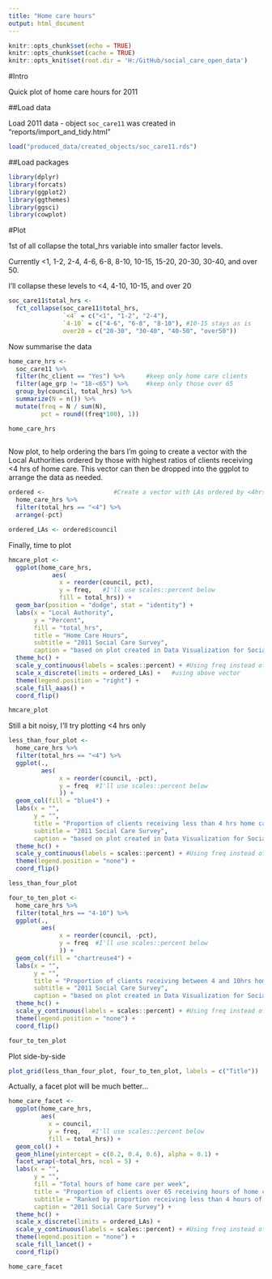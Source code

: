 ```yaml
---
title: "Home care hours"
output: html_document
---
```

```r
knitr::opts_chunk$set(echo = TRUE)
knitr::opts_chunk$set(cache = TRUE)
knitr::opts_knit$set(root.dir = 'H:/GitHub/social_care_open_data')
```

#Intro

Quick plot of home care hours for 2011

##Load data

Load 2011 data - object `soc_care11` was created in "reports/import_and_tidy.html"

```r
load("produced_data/created_objects/soc_care11.rds")
```

##Load packages

```r
library(dplyr)
library(forcats)
library(ggplot2)
library(ggthemes)
library(ggsci)
library(cowplot)
```

#Plot

1st of all collapse the total_hrs variable into smaller factor levels.

Currently <1, 1-2, 2-4, 4-6, 6-8, 8-10, 10-15, 15-20, 20-30, 30-40, and over 50.

I'll collapse these levels to <4, 4-10, 10-15, and over 20

```r
soc_care11$total_hrs <- 
  fct_collapse(soc_care11$total_hrs, 
               `<4` = c("<1", "1-2", "2-4"),
               `4-10` = c("4-6", "6-8", "8-10"), #10-15 stays as is
               over20 = c("20-30", "30-40", "40-50", "over50"))
```

Now summarise the data

```r

home_care_hrs <-
  soc_care11 %>%
  filter(hc_client == "Yes") %>%      #keep only home care clients
  filter(age_grp != "18-<65") %>%     #keep only those over 65
  group_by(council, total_hrs) %>%
  summarize(N = n()) %>%
  mutate(freq = N / sum(N),
         pct = round((freq*100), 1)) 

home_care_hrs
  
```


Now plot, to help ordering the bars I'm going to create a vector with the Local Authorities ordered by those with highest ratios of clients receiving <4 hrs of home care. This vector can then be dropped into the ggplot to arrange the data as needed. 

```r
ordered <-                   #Create a vector with LAs ordered by <4hrs 
  home_care_hrs %>%
  filter(total_hrs == "<4") %>%
  arrange(-pct)

ordered_LAs <- ordered$council

```


Finally, time to plot

```r
hmcare_plot <- 
  ggplot(home_care_hrs, 
            aes(
              x = reorder(council, pct), 
              y = freq,   #I'll use scales::percent below
              fill = total_hrs)) + 
  geom_bar(position = "dodge", stat = "identity") +
  labs(x = "Local Authority",
       y = "Percent", 
       fill = "total_hrs",
       title = "Home Care Hours",
       subtitle = "2011 Social Care Survey",
       caption = "based on plot created in Data Visualization for Social Science") +
  theme_hc() +
  scale_y_continuous(labels = scales::percent) + #Using freq instead of percent variable
  scale_x_discrete(limits = ordered_LAs) +   #using above vector
  theme(legend.position = "right") +
  scale_fill_aaas() +
  coord_flip()

hmcare_plot
```

Still a bit noisy, I'll try plotting <4 hrs only

```r
less_than_four_plot <- 
  home_care_hrs %>%
  filter(total_hrs == "<4") %>%
  ggplot(.,
         aes(
              x = reorder(council, -pct), 
              y = freq  #I'll use scales::percent below
              )) +   
  geom_col(fill = "blue4") +
  labs(x = "",
       y = "", 
       title = "Proportion of clients receiving less than 4 hrs home care",
       subtitle = "2011 Social Care Survey",
       caption = "based on plot created in Data Visualization for Social Science") +
  theme_hc() +
  scale_y_continuous(labels = scales::percent) + #Using freq instead of percent variable
  theme(legend.position = "none") +
  coord_flip()

less_than_four_plot
```

```r
four_to_ten_plot <- 
  home_care_hrs %>%
  filter(total_hrs == "4-10") %>%
  ggplot(.,
         aes(
              x = reorder(council, -pct), 
              y = freq  #I'll use scales::percent below
              )) +   
  geom_col(fill = "chartreuse4") +
  labs(x = "",
       y = "", 
       title = "Proportion of clients receiving between 4 and 10hrs home care",
       subtitle = "2011 Social Care Survey",
       caption = "based on plot created in Data Visualization for Social Science") +
  theme_hc() +
  scale_y_continuous(labels = scales::percent) + #Using freq instead of percent variable
  theme(legend.position = "none") +
  coord_flip()

four_to_ten_plot
```


Plot side-by-side

```r
plot_grid(less_than_four_plot, four_to_ten_plot, labels = c("Title"))
```


Actually, a facet plot will be much better...


```r
home_care_facet <- 
  ggplot(home_care_hrs, 
         aes(
           x = council,
           y = freq,   #I'll use scales::percent below
           fill = total_hrs)) + 
  geom_col() +
  geom_hline(yintercept = c(0.2, 0.4, 0.6), alpha = 0.1) +
  facet_wrap(~total_hrs, ncol = 5) +
  labs(x = "",
       y = "", 
       fill = "Total hours of home care per week",
       title = "Proportion of clients over 65 receiving hours of home care",
       subtitle = "Ranked by proportion receiving less than 4 hours of care",
       caption = "2011 Social Care Survey") +
  theme_hc() +
  scale_x_discrete(limits = ordered_LAs) +
  scale_y_continuous(labels = scales::percent) + #Using freq instead of percent variable
  theme(legend.position = "none") +
  scale_fill_lancet() +
  coord_flip()

home_care_facet

```


